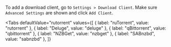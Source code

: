 
To add a download client, go to `Settings > Download Client`. Make sure `Advanced Settings` are shown and click `Add Client`.

<Tabs
  defaultValue="rutorrent"
  values={[
    { label: "ruTorrent", value: "rutorrent" },
    { label: "Deluge", value: "deluge" },
    { label: "qBittorrent", value: "qbittorrent" },
    { label: "NZBGet", value: "nzbget" },
    { label: "SABnzbd", value: "sabnzbd" },
  ]}
>
  <TabItem value="rutorrent">
    <CodeBlock
      children="Name: rTorrent
rTorrent host: 127.0.0.1
Port: 443
URL Path: /rutorrent/plugins/httprpc/action.php
Use SSL: ON
Username: <your username>
Password: <your password>
Add label to torrent: TV (or anything else you desire)
Optional - Downloaded files location: <custom directory>
NOTE: If you have errors adding rTorrent to Sonarr, please try going to Settings > General and disable certificate validation for localhost addresses"
      className="plaintext"
    ></CodeBlock>
  </TabItem>
  <TabItem value="deluge">
    <CodeBlock
      children="Name: Deluge
Host: 127.0.0.1
Post: <deluge web port>
Deluge Password: <your password>
Add label to torrent: TV (or anything else you desire)
* label plugin must be enabled in Deluge if you add a label
SSL: OFF"
      className="plaintext"
    ></CodeBlock>
  </TabItem>
  <TabItem value="qbittorrent">
    <CodeBlock
      children="Name: qBittorrent
Host: <subnet ip> (In older cases: 127.0.0.1)
Post: <qbittorrent web port>
Username: <your username>
Password: <your password>
Category: TV (or anything else you desire)
SSL: OFF"
      className="plaintext"
    ></CodeBlock>
  </TabItem>
  <TabItem value="nzbget">
    <CodeBlock
      children="Name: NZBget
NZBget host: 127.0.0.1
port: 443
URL Base: nzbget
Connect using HTTPS: ON
nzbget username: <your username>
nzbget Password: <your password>
Add label to torrent: Series (or anything else you desire)
* label must exist under Categories in nzbGet"
      className="plaintext"
    ></CodeBlock>
  </TabItem>
  <TabItem value="sabnzbd">
    <CodeBlock
      children="Name: SABnzbd
SABnzbd host: 127.0.0.1
port: 443
Use SSL: ON
URL Base: /<yourusername>/sabnzbd
API Key: <yourapikey>
Add label to torrent: Series (or anything else you desire)
* label must exist under Categories in SABnzbd"
      className="plaintext"
    ></CodeBlock>
  </TabItem>
</Tabs>
